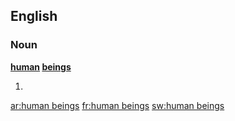 ==English==

===Noun===
'''[[human]] [[being]]s'''

# {{plural of|[[human being]]}}

[[ar:human beings]]
[[fr:human beings]]
[[sw:human beings]]